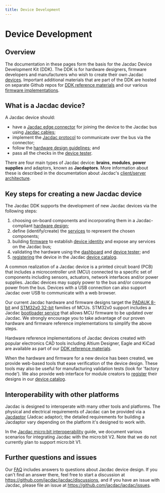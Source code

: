 ```yaml
---
title: Device Development 
---
```


# Device Development 

## Overview

The documentation in these pages form the basis for the Jacdac Device Development Kit (DDK). The DDK is for hardware designers, firmware developers and manufacturers who wish to create their own Jacdac [devices](/devices). Important additional materials that are part of the DDK are hosted on separate Github repos for [DDK reference materials](https://github.com/jacdac/jacdac-ddk) and our various [firmware implementations](https://microsoft.github.io/jacdac-docs/ddk/firmware/).

## What is a Jacdac device?

A Jacdac device should:

-   have a [Jacdac edge connector](./design/electro-mechanical#pcb-edge-connector) for joining the device to the Jacdac bus
    using [Jacdac cables](./design/electro-mechanical#cable-connectors-and-assemblies);
-   implement the [Jacdac protocol](/reference/protocol/) to communicate over the bus via the connector;
-   follow the [hardware design guidelines](./design/); and
-   pass all the checks in the [device tester](/tools/device-tester/).

There are four main types of Jacdac device: **brains**, **modules**, **power supplies** and adaptors, known as  **Jacdaptors**. More information about these is described in the documentation about Jacdac's [client/server architecture](/reference/clientserver).

## Key steps for creating a new Jacdac device 

The Jacdac DDK supports the development of new Jacdac devices via the following steps:

1. choosing on-board components and incorporating them in a Jacdac-compliant [hardware design](./design);
2. define (identify/create) the [services](./services) to represent the chosen components;
3. building [firmware](./firmware/) to establish [device identity](/reference#device-identification) and
   expose any services on the Jacdac bus;
4. validating the hardware using the [dashboard](/dashboard) and [device tester](/tools/device-tester); and
5. [registering](/tools/device-registration) the device in the Jacdac [device catalog](/devices).

A common realization of a Jacdac device is a printed circuit board (PCB) that includes a microcontroller unit (MCU) connected to a specific set of components including sensors, actuators, network interfaces and/or power supplies. Jacdac devices may supply power to the bus and/or consume power from the bus.  Devices with a USB connection can also support Jacdac over USB to communicate with a web browser.

Our current Jacdac hardware and firmware designs target the [PADAUK 8-bit](https://github.com/jacdac/jacdac-padauk) 
and [STM32x0 32-bit](https://github.com/jacdac/jacdac-stm32x0) families of MCUs.
STM32x0 support includes a Jacdac [bootloader service](/services/bootloader/) that allows MCU firmware to be updated over Jacdac.
We strongly encourage you to take advantage of our proven hardware and firmware reference implementations to simplify the above steps.

Hardware reference implementations of Jacdac devices created with popular electronics CAD tools including Altium Designer, Eagle and KiCad are available as part of our
[DDK reference materials](https://github.com/jacdac/jacdac-ddk).

When the hardware and firmware for a new device has been created, we provide web-based tools that ease verification of the device design. These tools may also be useful for manufacturing validation tests (look for 'factory mode'). We also provide web interface for module creators to [register](/tools/device-registration) their designs in our [device catalog](/devices).

## Interoperability with other platforms

Jacdac is designed to interoperate with many other tools and platforms. The physical and electrical requirements of Jacdac can be provided via a [Jacdaptor](/start/jacdaptors/) (Jadcac adaptor); the detailed requirements for building a Jacdaptor vary depending on the platform it's designed to work with. 

In the [Jacdac micro:bit interoperability](/ddk/microbit) guide, we document various scenarios for integrating Jacdac with the micro:bit V2. Note that we do not currently plan to support micro:bit V1.

## Further questions and issues

Our [FAQ](/faq) includes answers to questions about Jacdac device design. 
If you can't find an answer there, feel free to start a discussion at https://github.com/jacdac/jacdac/discussions, and if you have an issue with Jacdac, please file an issue at https://github.com/jacdac/jacdac/issues. 
